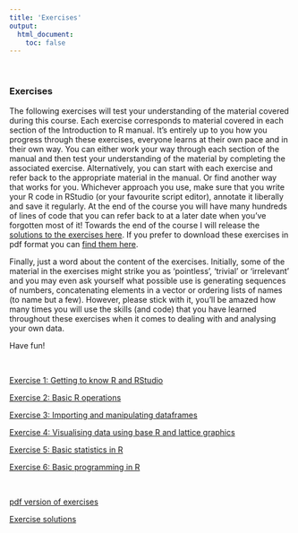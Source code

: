 ```yaml
---
title: 'Exercises'
output: 
  html_document:
    toc: false
---
```

\  

### Exercises

The following exercises will test your understanding of the material covered during this course. Each exercise corresponds to material covered in each section of the Introduction to R manual. It’s entirely up to you how you progress through these exercises, everyone learns at their own pace and in their own way. You can either work your way through each section of the manual and then test your understanding of the material by completing the associated exercise. Alternatively, you can start with each exercise and refer back to the appropriate material in the manual. Or find another way that works for you. Whichever approach you use, make sure that you write your R code in RStudio (or your favourite script editor), annotate it liberally and save it regularly. At the end of the course you will have many hundreds of lines of code that you can refer back to at a later date when you’ve forgotten most of it! Towards the end of the course I will release the [solutions to the exercises here](exercise_solutions.html). If you prefer to download these exercises in pdf format you can [find them here](exercise_pdf.html). 

Finally, just a word about the content of the exercises. Initially, some of the material in the exercises might strike you as ‘pointless’, ‘trivial’ or ‘irrelevant’ and you may even ask yourself what possible use is generating sequences of numbers, concatenating elements in a vector or ordering lists of names (to name but a few).  However, please stick with it, you’ll be amazed how many times you will use the skills (and code) that you have learned throughout these exercises when it comes to dealing with and analysing your own data. 

Have fun!

\  

[Exercise 1: Getting to know R and RStudio](exercise_1.html)

[Exercise 2: Basic R operations](exercise_2.html)

[Exercise 3: Importing and manipulating dataframes](exercise_3.html)

[Exercise 4: Visualising data using base R and lattice graphics](exercise_4.html)

[Exercise 5: Basic statistics in R](exercise_5.html)

[Exercise 6: Basic programming in R](exercise_6.html)

\  

[pdf version of exercises](exercise_pdf.html)

[Exercise solutions](exercise_solutions.html)
